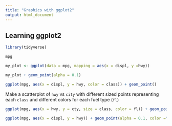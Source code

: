 ```yaml
---
title: "Graphics with ggplot2"
output: html_document
---
```


## Learning ggplot2

```r
library(tidyverse)


```

```r
mpg
```
```r
my_plot <- ggplot(data = mpg, mapping = aes(x = displ, y =hwy))

my_plot + geom_point(alpha = 0.1)

```

```r
ggplot(mpg, aes(x = displ, y = hwy, color = class)) + geom_point()
```
Make a scatterplot of `hwy` vs `city` with different sized points representing each `class` and different colors for each fuel type (`fl`)

```r
ggplot(mpg, aes(x = hwy, y = cty, size = class, color = fl)) + geom_point()
```

```r
ggplot(mpg, aes(x = displ, y = hwy)) + geom_point(alpha = 0.1, color ="dark green")
```
